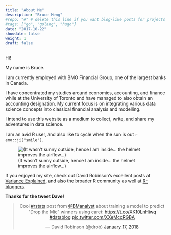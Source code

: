 ```yaml
---
title: "About Me"
description: "Bruce Meng"
#repo: "#" # delete this line if you want blog-like posts for projects
#tags: ["go", "golang", "hugo"]
date: "2017-10-22"
showdate: false
weight: 1
draft: false
---
```


Hi!

My name is Bruce.

I am currently employed with BMO Financial Group, one of the largest banks in Canada.

I have concentrated my studies around economics, accounting, and finance while at the University of Toronto and have managed to also obtain an accounting designation. My current focus is on integrating various data science concepts into classical financial analysis and modelling. 

I intend to use this website as a medium to collect, write, and share my adventures in data science.

I am an avid R user, and also like to cycle when the sun is out `r emo::ji("smile")`.

![(It wasn't sunny outside, hence I am inside... the helmet improves the airflow...)](/img/me-bike-edit.jpg)

If you enjoyed my site, check out David Robinson's excellent posts at [Variance Explained](http://varianceexplained.org/), and also the broader R community as well at [R-bloggers](https://www.r-bloggers.com/).

**Thanks for the tweet Dave!**

<center><blockquote class="twitter-tweet" data-lang="en"><p lang="en" dir="ltr">Cool <a href="https://twitter.com/hashtag/rstats?src=hash&amp;ref_src=twsrc%5Etfw">#rstats</a> post from <a href="https://twitter.com/BManalyst?ref_src=twsrc%5Etfw">@BManalyst</a> about training a model to predict &quot;Drop the Mic&quot; winners using caret: <a href="https://t.co/XK10LnHiwq">https://t.co/XK10LnHiwq</a> <a href="https://twitter.com/hashtag/datablog?src=hash&amp;ref_src=twsrc%5Etfw">#datablog</a> <a href="https://t.co/XXeMccRGBA">pic.twitter.com/XXeMccRGBA</a></p>&mdash; David Robinson (@drob) <a href="https://twitter.com/drob/status/953669683529551874?ref_src=twsrc%5Etfw">January 17, 2018</a></blockquote>
<script async src="https://platform.twitter.com/widgets.js" charset="utf-8"></script></center>
